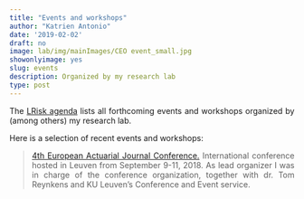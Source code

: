 ```yaml
---
title: "Events and workshops"
author: "Katrien Antonio"
date: '2019-02-02'
draft: no
image: lab/img/mainImages/CEO event_small.jpg
showonlyimage: yes
slug: events
description: Organized by my research lab
type: post
---
```


<p align="justify">The <a href="https://www.lrisk.be"target="_blank">LRisk agenda</a> lists all forthcoming events and workshops organized by (among others) my research lab.</p>

Here is a selection of recent events and workshops:

><p align="justify"><a href="http://www.eaj2018.org"target="_blank">4th European Actuarial Journal Conference.</a> International conference hosted in Leuven from September 9-11, 2018. As lead organizer I was in charge of the conference organization, together with dr. Tom Reynkens and KU Leuven's Conference and Event service.</p> 

